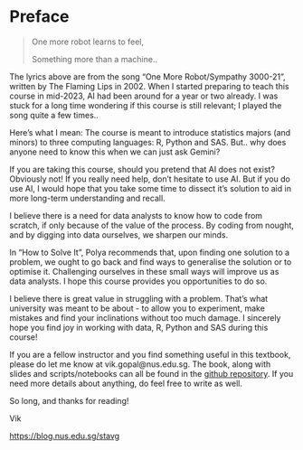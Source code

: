 # Preface {.unnumbered}

> <p> One more robot learns to feel,</p>
> <p> Something more than a machine.. </p>

The lyrics above are from the song "One More Robot/Sympathy 3000-21", written by
The Flaming Lips in 2002. When I started preparing to teach this course in
mid-2023, AI had been around for a year or two already. I was stuck for a long
time wondering if this course is still relevant; I played the song quite a few times..

Here's what I mean: The course is meant to introduce statistics majors (and
minors) to three computing languages: R, Python and SAS. But.. why does anyone
need to know this when we can just ask Gemini?

If you are taking this course, should you pretend that AI does not exist?
Obviously not! If you really need help, don't hesitate to use
AI. But if you do use AI, I would hope that you take some time to dissect it's
solution to aid in more long-term understanding and recall.

I believe there is a need for data analysts to know how to code from scratch, if
only because of the value of the process. By coding from nought, and by digging
into data ourselves, we sharpen our minds. 

In "How to Solve It", Polya recommends that, upon finding one solution to a
problem, we ought to go back and find ways to generalise the solution or to
optimise it. Challenging ourselves in these small ways will improve us as 
data analysts. I hope this course provides you opportunities to do so.

I believe there is great value in struggling with a problem. That's what
university was meant to be about - to allow you to experiment, make mistakes and
find your inclinations without too much damage. I sincerely hope you find joy in 
working with data, R, Python and SAS during this course!

If you are a fellow instructor and you find something useful in this textbook,
please do let me know at vik.gopal@nus.edu.sg. The book, along with slides and
scripts/notebooks can all be found in the 
[github repository](https://github.com/singator/st2137-book). If you need more
details about anything, do feel free to write as well.

So long, and thanks for reading!

Vik

<https://blog.nus.edu.sg/stavg>
